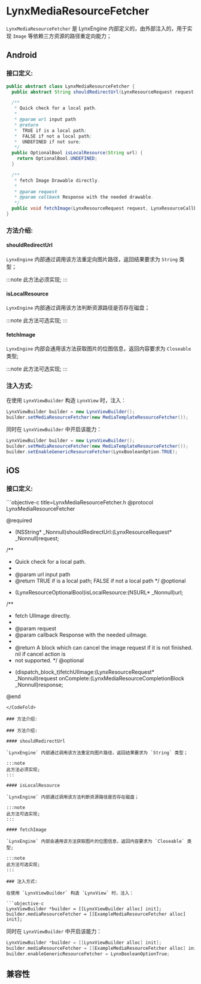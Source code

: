 
# LynxMediaResourceFetcher

`LynxMediaResourceFetcher` 是 LynxEngine 内部定义的，由外部注入的，用于实现 `Image` 等依赖三方资源的路径重定向能力；

## Android

### 接口定义:

<CodeFold toggle>

```java title=LynxMediaResourceFetcher.java
public abstract class LynxMediaResourceFetcher {
  public abstract String shouldRedirectUrl(LynxResourceRequest request);

  /**
   * Quick check for a local path.
   *
   * @param url input path
   * @return
   *  TRUE if is a local path;
   *  FALSE if not a local path;
   *  UNDEFINED if not sure;
   */
  public OptionalBool isLocalResource(String url) {
    return OptionalBool.UNDEFINED;
  }

  /**
   * fetch Image Drawable directly.
   *
   * @param request
   * @param callback Response with the needed drawable.
   */
  public void fetchImage(LynxResourceRequest request, LynxResourceCallback<Closeable> callback) {}
}
```

</CodeFold>

### 方法介绍:

#### shouldRedirectUrl

`LynxEngine` 内部通过调用该方法重定向图片路径，返回结果要求为 `String` 类型；

:::note
此方法必须实现;
:::

#### isLocalResource

`LynxEngine` 内部通过调用该方法判断资源路径是否存在磁盘；

:::note
此方法可选实现;
:::

#### fetchImage

`LynxEngine` 内部会通用该方法获取图片的位图信息，返回内容要求为 `Closeable` 类型;

:::note
此方法可选实现;
:::

### 注入方式:

在使用 `LynxViewBuilder` 构造 `LynxView` 时，注入：

```java
LynxViewBuilder builder = new LynxViewBuilder();
builder.setMediaResourceFetcher(new MediaTemplateResourceFetcher());
```

同时在 `LynxViewBuilder` 中开启该能力：

```java
LynxViewBuilder builder = new LynxViewBuilder();
builder.setMediaResourceFetcher(new MediaTemplateResourceFetcher());
builder.setEnableGenericResourceFetcher(LynxBooleanOption.TRUE);
```

## iOS

### 接口定义:

<CodeFold toggle>
```objective-c title=LynxMediaResourceFetcher.h
@protocol LynxMediaResourceFetcher <NSObject>

@required
- (NSString* _Nonnull)shouldRedirectUrl:(LynxResourceRequest* _Nonnull)request;

/**
 * Quick check for a local path.
 *
 * @param url input path
 * @return TRUE if is a local path; FALSE if not a local path
 */
@optional
- (LynxResourceOptionalBool)isLocalResource:(NSURL* _Nonnull)url;

/**
 * fetch UIImage directly.
 *
 * @param request
 * @param callback Response with the needed uiImage.
 *
 * @return A block which can cancel the image request if it is not finished. nil if cancel action is
 * not supported.
 */
@optional
- (dispatch_block_t)fetchUIImage:(LynxResourceRequest* _Nonnull)request
                      onComplete:(LynxMediaResourceCompletionBlock _Nonnull)response;

@end
```
</CodeFold>

### 方法介绍:

### 方法介绍:

#### shouldRedirectUrl

`LynxEngine` 内部通过调用该方法重定向图片路径，返回结果要求为 `String` 类型；

:::note
此方法必须实现;
:::

#### isLocalResource

`LynxEngine` 内部通过调用该方法判断资源路径是否存在磁盘；

:::note
此方法可选实现;
:::

#### fetchImage

`LynxEngine` 内部会通用该方法获取图片的位图信息，返回内容要求为 `Closeable` 类型;

:::note
此方法可选实现;
:::

### 注入方式:

在使用 `LynxViewBuilder` 构造 `LynxView` 时，注入：

```objective-c
LynxViewBuilder *builder = [[LynxViewBuilder alloc] init];
builder.mediaResourceFetcher = [[ExampleMediaResourceFetcher alloc] init];
```

同时在 `LynxViewBuilder` 中开启该能力：

```objective-c
LynxViewBuilder *builder = [[LynxViewBuilder alloc] init];
builder.mediaResourceFetcher = [[ExampleMediaResourceFetcher alloc] init];
builder.enableGenericResourceFetcher = LynxBooleanOptionTrue;
```

## 兼容性


<LegacyCompatTable metadata="lynx-native-api/lynx-view/add-lynx-view-client" />
